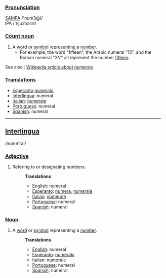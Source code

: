 ===[[Pronunciation]]===
[[w:SAMPA|SAMPA]]  /'num3@l/<br>
IPA /'nju&#720;m&#601;r&#601;l/

===[[Count noun]]===

# A [[word]] or [[symbol]] representing a [[number]].
#* For example, the word "fifteen", the Arabic numeral "15", and the Roman numeral "XV" all represent the number [[fifteen]].

See also : [[w:Numeral|Wikipedia article about numerals]]

===[[Translation]]s===
*[[Esperanto]]:[[numeralo]]
*[[Interlingua]]: numeral
*[[Italian]]: [[numerale]]
*[[Portuguese]]: numeral
*[[Spanish]]: numeral

----
==[[Interlingua]]==
/nume'ral/
===[[Adjective]]===
#Refering to or designating numbers.
#:'''Translations'''
#:*[[English]]: numeral
#:*[[Esperanto]]: [[numera]], [[numerala]]
#:*[[Italian]]: [[numerale]]
#:*[[Portuguese]]: numeral
#:*[[Spanish]]: numeral
===[[Noun]]===
#A [[word]] or [[symbol]] representing a [[number]].
#:'''Translations'''
#:*[[English]]: numeral
#:*[[Esperanto]]: [[numeralo]]
#:*[[Italian]]: [[numerale]]
#:*[[Portuguese]]: numeral
#:*[[Spanish]]: numeral